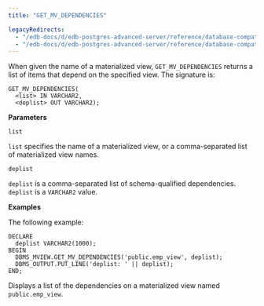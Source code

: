```yaml
---
title: "GET_MV_DEPENDENCIES"

legacyRedirects:
  - "/edb-docs/d/edb-postgres-advanced-server/reference/database-compatibility-for-oracle-developers-built-in-package-guide/13/get_mv_dependencies.html"
  - "/edb-docs/d/edb-postgres-advanced-server/reference/database-compatibility-for-oracle-developers-built-in-package-guide/latest/get_mv_dependencies.html"
---
```


When given the name of a materialized view, `GET_MV_DEPENDENCIES` returns a list of items that depend on the specified view. The signature is:

```text
GET_MV_DEPENDENCIES(
  <list> IN VARCHAR2,
  <deplist> OUT VARCHAR2);
```

**Parameters**

`list`

 `list` specifies the name of a materialized view, or a comma-separated list of materialized view names.

`deplist`

 `deplist` is a comma-separated list of schema-qualified dependencies. `deplist` is a `VARCHAR2` value.

**Examples**

The following example:

```text
DECLARE
  deplist VARCHAR2(1000);
BEGIN
  DBMS_MVIEW.GET_MV_DEPENDENCIES('public.emp_view', deplist);
  DBMS_OUTPUT.PUT_LINE('deplist: ' || deplist);
END;
```

Displays a list of the dependencies on a materialized view named `public.emp_view`.
